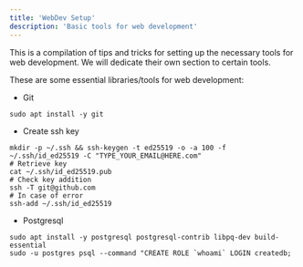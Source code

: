 ```yaml
---
title: 'WebDev Setup'
description: 'Basic tools for web development'
---
```


This is a compilation of tips and tricks for setting up the necessary tools for
web development. We will dedicate their own section to certain tools.

These are some essential libraries/tools for web development:

- Git

```
sudo apt install -y git
```
- Create ssh key
```
mkdir -p ~/.ssh && ssh-keygen -t ed25519 -o -a 100 -f ~/.ssh/id_ed25519 -C "TYPE_YOUR_EMAIL@HERE.com"
# Retrieve key
cat ~/.ssh/id_ed25519.pub
# Check key addition
ssh -T git@github.com
# In case of error
ssh-add ~/.ssh/id_ed25519
```
- Postgresql
```
sudo apt install -y postgresql postgresql-contrib libpq-dev build-essential
sudo -u postgres psql --command "CREATE ROLE `whoami` LOGIN createdb;
```
